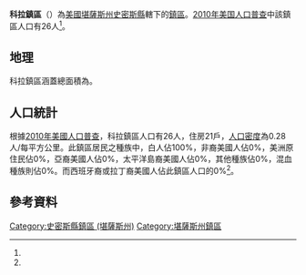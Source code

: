 {{noteTA
|G1=USState
}}
{{Infobox settlement
|official_name = 科拉鎮區
|native_name = Cora Township
|settlement_type = 鎮區
|pushpin_map=USA Kansas
|coordinates_display = inline,title
|coordinates_region = US-KS
|subdivision_type = [[世界政區索引|國家]]
|subdivision_name = [[美国|美国]]
|subdivision_type1 = [[美國行政區劃|州]]
|subdivision_name1 = [[堪薩斯州|堪薩斯州]]
|subdivision_type2 = [[堪薩斯州行政區劃|縣]]
|subdivision_name2 = [[史密斯縣_(堪薩斯州)|史密斯縣]]
|area_total_km2 = 93.13
|area_land_km2 = 92.93
|area_water_km2 = 0.20
|area_total_sq_mi =
|area_land_sq_mi =
|area_water_sq_mi =
|area_water_percent = 0.21
|population_as_of = [[2010年美国人口普查|2010]]
|population_footnotes = <ref name="Census 2010">{{cite web| url=http://factfinder2.census.gov| title=Race, Hispanic or Latino, Age, and Housing Occupancy: 2010 Census Redistricting Data, Cora township, Smith County, Kansas| publisher=U.S. Census Bureau, American FactFinder 2| accessdate= 2016-09-10}}</ref>
|population_total = 26
|population_density_km2 = auto
|elevation_footnotes = 
|elevation_m = 587
|elevation_ft = 
|latd = 39
|latm = 52
|lats = 45
|latNS = N
|longd = 98
|longm = 40
|longs = 06
|longEW = W
|postal_code_type =
|postal_code = 
|blank_name = [[聯邦資料處理標準|FIPS代碼]]
|blank_info = 20-15525
|blank1_name = [[地名信息系统|GNIS編號]] 
|blank1_info = [http://geonames.usgs.gov/pls/gnispublic/f?p=gnispq:3:::NO::P3_FID:0471828 0471828]
|website = 
|footnotes = 
}}

'''科拉鎮區'''（{{lang-en|'''Cora Township'''}}）為[[美國|美國]][[堪薩斯州|堪薩斯州]][[史密斯縣_(堪薩斯州)|史密斯縣]]轄下的[[行政鎮區|鎮區]]。[[2010年美国人口普查|2010年美国人口普查]]中該鎮區人口有26人<ref name="Census 2010"/>。

==地理==
科拉鎮區涵蓋總面積為{{convert|93.13|km2|sqmi}}。

==人口統計==
根據[[2010年美國人口普查|2010年美國人口普查]]，科拉鎮區人口有26人，住房21戶，[[人口密度|人口密度]]為0.28人/每平方公里。此鎮區居民之種族中，白人佔100%，非裔美國人佔0%，美洲原住民佔0%，亞裔美國人佔0%，太平洋島裔美國人佔0%，其他種族佔0%，混血種族則佔0%。而西班牙裔或拉丁裔美國人佔此鎮區人口的0%<ref name="Census 2010"/>。

==參考資料==
{{reflist}}

{{史密斯縣 (堪薩斯州)}}

{{DEFAULTSORT:Cora}}
[[Category:史密斯縣鎮區_(堪薩斯州)|Category:史密斯縣鎮區 (堪薩斯州)]]
[[Category:堪薩斯州鎮區|Category:堪薩斯州鎮區]]

{{SmithCountyKS-geo-stub}}